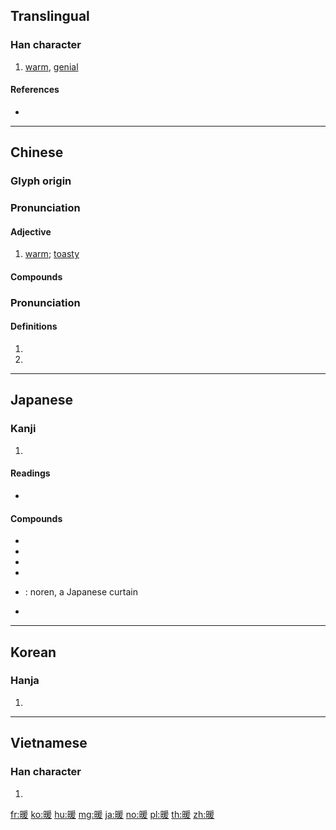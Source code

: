 {{character info/new}}
{{also|煖}}
==Translingual==

===Han character===
{{Han char|rn=72|rad=日|as=09|sn=13|four=62047|canj=ABME|ids=⿰日爰}}

# [[warm]], [[genial]]

====References====
* {{Han ref|kx=0498.260|dkj=14064|dj=0866.190|hdz=21525.010|uh=6696|ud=26262|bh=B778|bd=46968}}

----

==Chinese==
{{zh-forms}}

===Glyph origin===
{{Han etym}}

===Pronunciation===
{{zh-pron
|m=nuǎn
|c=nyun5
|h=pfs=nôn
|mn=loán
|mc=y
|oc=y
|ma=Zh-nuan.ogg
|cat=a
}}

====Adjective====
{{zh-adj}}

# [[warm]]; [[toasty]]

====Compounds====
{{zh-der|暖房|暖烘烘|暖呼呼|暖壺|暖和|暖簾|暖流|暖瓶|暖氣|暖融融|暖色|暖水瓶|暖洋洋|暄暖}}

===Pronunciation===
{{zh-pron
|m=xuān
|c=hyun1
|h=
|mn=
|mc=
|oc=
|ma=
|cat=
}}

====Definitions====
{{zh-hanzi}}

# {{zh-only used in|暖姝}}
# {{zh-only used in|暖暖}}

----

==Japanese==

===Kanji===
{{ja-kanji|grade=6|rs=日09}}

# {{defn|lang=ja|sort=日09}}

====Readings====
* {{ja-readings|goon=[[なん]] (nan) {{non-joyo-reading}}|kanon=[[だん]] (dan)|kanyoon=[[のん]] (non) {{non-joyo-reading}}|kun=[[あたたかい]] ([[暖かい]], atatakai), [[あたためる]] ([[暖める]], atatameru), [[あたたまる]] ([[暖まる]], atatamaru)}}

====Compounds====
* {{ja-r|暖気|だんき}}
* {{ja-r|暖房|だんぼう}}
* {{ja-r|暖流|だんりゅう}}
* {{ja-r|暖炉|だんろ}}
* {{ja-r|暖簾|のれん}}: noren, a Japanese curtain
* {{ja-r|温暖|おんだん}}

----

==Korean==

===Hanja===
{{ko-hanja|hangeul=[[난]], [[훤]]|eumhun=|rv=nan, hwon|mr=nan, hwŏn|y=nan, hwen}}

# {{defn|lang=ko|sort=日09}}

----

==Vietnamese==

===Han character===
{{vi-hantu|[[hoãn]], [[noãn]]|rs=日09}}

# {{defn|lang=vi|sort=日09}}

[[fr:暖]]
[[ko:暖]]
[[hu:暖]]
[[mg:暖]]
[[ja:暖]]
[[no:暖]]
[[pl:暖]]
[[th:暖]]
[[zh:暖]]